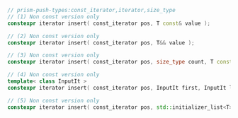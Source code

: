 ```cpp
// prism-push-types:const_iterator,iterator,size_type
// (1) Non const version only
constexpr iterator insert( const_iterator pos, T const& value );

// (2) Non const version only
constexpr iterator insert( const_iterator pos, T&& value );

// (3) Non const version only
constexpr iterator insert( const_iterator pos, size_type count, T const& value );

// (4) Non const version only
template< class InputIt >
constexpr iterator insert( const_iterator pos, InputIt first, InputIt last );

// (5) Non const version only
constexpr iterator insert( const_iterator pos, std::initializer_list<T> ilist );
```